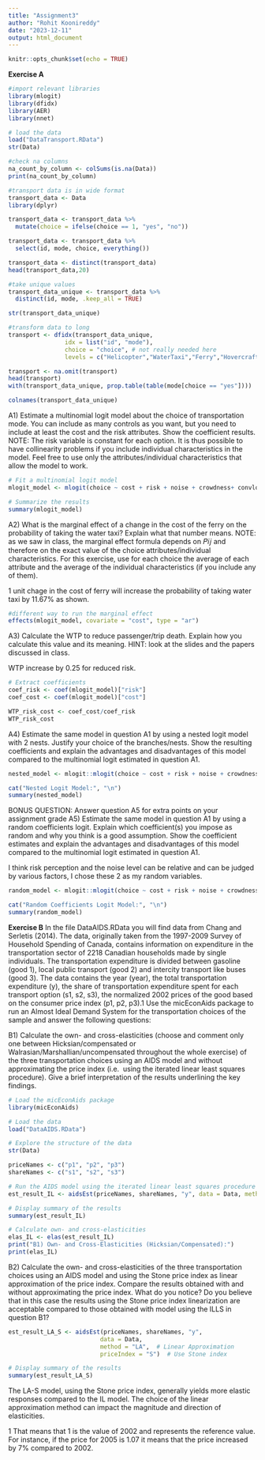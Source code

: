 ```yaml
---
title: "Assignment3"
author: "Rohit Koonireddy"
date: "2023-12-11"
output: html_document
---
```


```r
knitr::opts_chunk$set(echo = TRUE)
```
**Exercise A**
```r
#import relevant libraries
library(mlogit)
library(dfidx)
library(AER)
library(nnet)

# load the data
load("DataTransport.RData")
str(Data)

#check na columns
na_count_by_column <- colSums(is.na(Data))
print(na_count_by_column)

#transport data is in wide format
transport_data <- Data
library(dplyr)

transport_data <- transport_data %>%
  mutate(choice = ifelse(choice == 1, "yes", "no"))

transport_data <- transport_data %>%
  select(id, mode, choice, everything())

transport_data <- distinct(transport_data)
head(transport_data,20)
```
```r
#take unique values
transport_data_unique <- transport_data %>%
  distinct(id, mode, .keep_all = TRUE)

str(transport_data_unique)
```

```r
#transform data to long
transport <- dfidx(transport_data_unique, 
                idx = list("id", "mode"), 
                choice = "choice", # not really needed here
                levels = c("Helicopter","WaterTaxi","Ferry","Hovercraft"))

transport <- na.omit(transport)
head(transport)
with(transport_data_unique, prop.table(table(mode[choice == "yes"])))
```
```r
colnames(transport_data_unique)
```


A1) Estimate a multinomial logit model about the choice of transportation mode. You can include as 
many controls as you want, but you need to include at least the cost and the risk attributes. Show the 
coefficient results. NOTE: The risk variable is constant for each option. It is thus possible to have 
collinearity problems if you include individual characteristics in the model. Feel free to use only the 
attributes/individual characteristics that allow the model to work.
```r
# Fit a multinomial logit model
mlogit_model <- mlogit(choice ~ cost + risk + noise + crowdness+ convloc+clientele| 0, data=transport)

# Summarize the results
summary(mlogit_model)
```

A2) What is the marginal effect of a change in the cost of the ferry on the probability of taking the 
water taxi? Explain what that number means. NOTE: as we saw in class, the marginal effect formula 
depends on 𝑃𝑖𝑗 and therefore on the exact value of the choice attributes/individual characteristics. 
For this exercise, use for each choice the average of each attribute and the average of the individual 
characteristics (if you include any of them).

1 unit chage in the cost of ferry will increase the probability of taking water taxi by 11.67% as shown.
```r
#different way to run the marginal effect
effects(mlogit_model, covariate = "cost", type = "ar")
```

A3) Calculate the WTP to reduce passenger/trip death. Explain how you calculate this value and its 
meaning. HINT: look at the slides and the papers discussed in class.

WTP increase by 0.25 for reduced risk.
```r
# Extract coefficients
coef_risk <- coef(mlogit_model)["risk"]
coef_cost <- coef(mlogit_model)["cost"]

WTP_risk_cost <- coef_cost/coef_risk
WTP_risk_cost
```
A4) Estimate the same model in question A1 by using a nested logit model with 2 nests. Justify your 
choice of the branches/nests. Show the resulting coefficients and explain the advantages and 
disadvantages of this model compared to the multinomial logit estimated in question A1.
```r
nested_model <- mlogit::mlogit(choice ~ cost + risk + noise + crowdness+ convloc+clientele | 0 | mode, transport)

cat("Nested Logit Model:", "\n")
summary(nested_model)
```

BONUS QUESTION: Answer question A5 for extra points on your assignment grade
A5) Estimate the same model in question A1 by using a random coefficients logit. Explain which
coefficient(s) you impose as random and why you think is a good assumption. Show the coefficient 
estimates and explain the advantages and disadvantages of this model compared to the multinomial 
logit estimated in question A1.

I think risk perception and the noise level can be relative and can be judged by various factors, I chose these 2 as my random variables.
```r
random_model <- mlogit::mlogit(choice ~ cost + risk + noise + crowdness+ convloc+clientele  | 0, transport, rpar = c( risk = "n", noise="n"))

cat("Random Coefficients Logit Model:", "\n")
summary(random_model)
```


**Exercise B**
In the file DataAIDS.RData you will find data from Chang and Serletis (2014). The data, originally taken 
from the 1997-2009 Survey of Household Spending of Canada, contains information on expenditure in 
the transportation sector of 2218 Canadian households made by single individuals. The transportation 
expenditure is divided between gasoline (good 1), local public transport (good 2) and intercity 
transport like buses (good 3). The data contains the year (year), the total transportation expenditure 
(y), the share of transportation expenditure spent for each transport option (s1, s2, s3), the normalized 
2002 prices of the good based on the consumer price index (p1, p2, p3).1
Use the micEconAids package to run an Almost Ideal Demand System for the transportation choices of 
the sample and answer the following questions:

B1) Calculate the own- and cross-elasticities (choose and comment only one between 
Hicksian/compensated or Walrasian/Marshallian/uncompensated throughout the whole exercise) of 
the three transportation choices using an AIDS model and without approximating the price index (i.e. 
using the iterated linear least squares procedure). Give a brief interpretation of the results underlining 
the key findings.
```r
# Load the micEconAids package
library(micEconAids)

# Load the data
load("DataAIDS.RData")

# Explore the structure of the data
str(Data)

priceNames <- c("p1", "p2", "p3")
shareNames <- c("s1", "s2", "s3")

# Run the AIDS model using the iterated linear least squares procedure (IL)
est_result_IL <- aidsEst(priceNames, shareNames, "y", data = Data, method = "IL")

# Display summary of the results
summary(est_result_IL)

# Calculate own- and cross-elasticities
elas_IL <- elas(est_result_IL)
print("B1) Own- and Cross-Elasticities (Hicksian/Compensated):")
print(elas_IL)
```

B2) Calculate the own- and cross-elasticities of the three transportation choices using an AIDS model 
and using the Stone price index as linear approximation of the price index. Compare the results 
obtained with and without approximating the price index. What do you notice? Do you believe that in 
this case the results using the Stone price index linearization are acceptable compared to those 
obtained with model using the ILLS in question B1?
```r
est_result_LA_S <- aidsEst(priceNames, shareNames, "y",
                          data = Data,
                          method = "LA",  # Linear Approximation
                          priceIndex = "S")  # Use Stone index

# Display summary of the results
summary(est_result_LA_S)

```
The LA-S model, using the Stone price index, generally yields more elastic responses compared to the IL model.
The choice of the linear approximation method can impact the magnitude and direction of elasticities.

1 That means that 1 is the value of 2002 and represents the reference value. For instance, if the price for 2005 
is 1.07 it means that the price increased by 7% compared to 2002.
